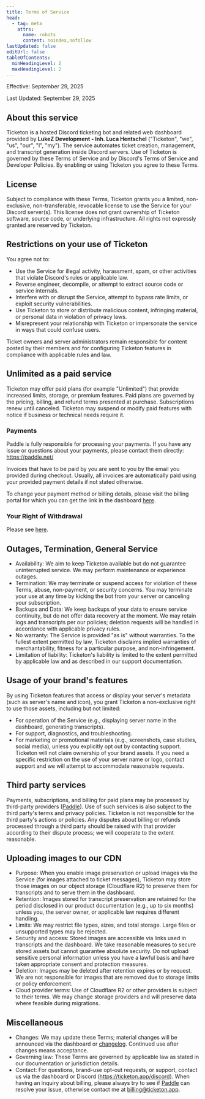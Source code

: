 ```yaml
---
title: Terms of Service
head:
  - tag: meta
    attrs:
      name: robots
      content: noindex,nofollow
lastUpdated: false
editUrl: false
tableOfContents:
  minHeadingLevel: 2
  maxHeadingLevel: 2
---
```


Effective: September 29, 2025

Last Updated: September 29, 2025


<LegalLinks exclude="terms" />

## About this service

Ticketon is a hosted Discord ticketing bot and related web dashboard provided by **LukeZ Development - Inh. Luca Hentschel** ("Ticketon", "we", "us", "our", "I", "my").
The service automates ticket creation, management, and transcript generation inside Discord servers.
Use of Ticketon is governed by these Terms of Service and by Discord's Terms of Service and Developer Policies.
By enabling or using Ticketon you agree to these Terms.

## License

Subject to compliance with these Terms, Ticketon grants you a limited, non-exclusive, non-transferable,
revocable license to use the Service for your Discord server(s). This license does not grant ownership of Ticketon
software, source code, or underlying infrastructure. All rights not expressly granted are reserved by Ticketon.

## Restrictions on your use of Ticketon

You agree not to:

- Use the Service for illegal activity, harassment, spam, or other activities that violate Discord's rules or applicable law.
- Reverse engineer, decompile, or attempt to extract source code or service internals.
- Interfere with or disrupt the Service, attempt to bypass rate limits, or exploit security vulnerabilities.
- Use Ticketon to store or distribute malicious content, infringing material, or personal data in violation of privacy laws.
- Misrepresent your relationship with Ticketon or impersonate the service in ways that could confuse users.

Ticket owners and server administrators remain responsible for content posted by their members and for configuring Ticketon features in compliance with applicable rules and law.

## Unlimited as a paid service

Ticketon may offer paid plans (for example "Unlimited") that provide increased limits, storage, or premium features.
Paid plans are governed by the pricing, billing, and refund terms presented at purchase. Subscriptions renew until canceled.
Ticketon may suspend or modify paid features with notice if business or technical needs require it.

### Payments

Paddle is fully responsible for processing your payments.
If you have any issue or questions about your payments, please contact them directly: https://paddle.net/

Invoices that have to be paid by you are sent to you by the email you provided during checkout.
Usually, all invoices are automatically paid using your provided payment details if not stated otherwise.

To change your payment method or billing details, please visit the billing portal for which you can get the link in the dashboard [here](https://ticketon.app/dash/billing).

### Your Right of Withdrawal

Please see [here](/legal/right-of-withdrawal).

## Outages, Termination, General Service

- Availability: We aim to keep Ticketon available but do not guarantee uninterrupted service. We may perform maintenance or experience outages.
- Termination: We may terminate or suspend access for violation of these Terms, abuse, non-payment, or security concerns.
  You may terminate your use at any time by kicking the bot from your server or canceling your subscription.
- Backups and Data: We keep backups of your data to ensure service continuity, but do not offer data recovery at the moment.
  We may retain logs and transcripts per our policies; deletion requests will be handled in accordance with applicable privacy rules.
- No warranty: The Service is provided "as is" without warranties. To the fullest extent permitted by law, Ticketon disclaims implied warranties of merchantability,
  fitness for a particular purpose, and non-infringement.
- Limitation of liability: Ticketon's liability is limited to the extent permitted by applicable law and as described in our support documentation.

## Usage of your brand's features

By using Ticketon features that access or display your server's metadata (such as server's name and icon),
you grant Ticketon a non-exclusive right to use those assets, including but not limited:

- For operation of the Service (e.g., displaying server name in the dashboard, generating transcripts).
- For support, diagnostics, and troubleshooting.
- For marketing or promotional materials (e.g., screenshots, case studies, social media), unless you explicitly opt out by contacting support.
  Ticketon will not claim ownership of your brand assets. If you need a specific restriction on the use of your server name or logo, contact support and we will attempt to accommodate reasonable requests.

## Third party services

Payments, subscriptions, and billing for paid plans may be processed by third-party providers ([Paddle](https://paddle.com)).
Use of such services is also subject to the third party's terms and privacy policies.
Ticketon is not responsible for the third party's actions or policies. Any disputes about billing or refunds processed through a third party should be raised with that provider according to their dispute process; we will cooperate to the extent reasonable.

## Uploading images to our CDN

- Purpose: When you enable image preservation or upload images via the Service (for images attached to ticket messages), Ticketon may store those images on our object storage (Cloudflare R2) to preserve them for transcripts and to serve them in the dashboard.
- Retention: Images stored for transcript preservation are retained for the period disclosed in our product documentation (e.g., up to six months) unless you, the server owner, or applicable law requires different handling.
- Limits: We may restrict file types, sizes, and total storage. Large files or unsupported types may be rejected.
- Security and access: Stored images are accessible via links used in transcripts and the dashboard.
  We take reasonable measures to secure stored assets but cannot guarantee absolute security.
  Do not upload sensitive personal information unless you have a lawful basis and have taken appropriate consent and protection measures.
- Deletion: Images may be deleted after retention expires or by request. We are not responsible for images that are removed due to storage limits or policy enforcement.
- Cloud provider terms: Use of Cloudflare R2 or other providers is subject to their terms. We may change storage providers and will preserve data where feasible during migrations.

## Miscellaneous

- Changes: We may update these Terms; material changes will be announced via the dashboard or [changelog](/changelogs/overview). Continued use after changes means acceptance.
- Governing law: These Terms are governed by applicable law as stated in our documentation or jurisdiction details.
- Contact: For questions, brand-use opt-out requests, or support, contact us via the dashboard or Discord (https://ticketon.app/discord).
  When having an inquiry about billing, please always try to see if [Paddle](https://paddle.net) can resolve your issue, otherwise contact me at [billing@ticketon.app](mailto:billing@ticketon.app).
